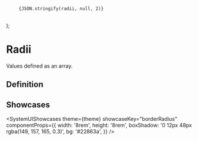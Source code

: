 
  <pre>
    <code>{JSON.stringify(radii, null, 2)}</code>
  </pre>
);

# Radii

Values defined as an array.

## Definition

<RadiiDefinition />

## Showcases

<SystemUIShowcases
  theme={theme}
  showcaseKey="borderRadius"
  componentProps={{
    width: '8rem',
    height: '8rem',
    boxShadow: '0 12px 48px rgba(149, 157, 165, 0.3)',
    bg: '#22863a',
  }}
/>
